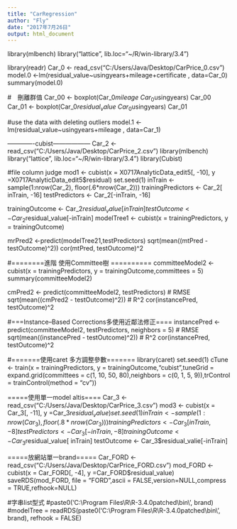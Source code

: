 ```yaml
---
title: "CarRegression"
author: "Fly"
date: "2017年7月26日"
output: html_document
---
```

library(mlbench)
library("lattice", lib.loc="~/R/win-library/3.4")

library(readr)
Car_0 <- read_csv("C:/Users/Java/Desktop/CarPrice_0.csv")
model.0 <-lm(residual_value~usingyears+mileage+certificate , data=Car_0)
summary(model.0)

#　刪離群值
Car_00 <- boxplot(Car_0$mileage~Car_0$usingyears)
Car_00
Car_01 <- boxplot(Car_0$residual_value~Car_0$usingyears)
Car_01

#use the data with deleting outliers
model.1 <-lm(residual_value~usingyears+mileage , data=Car_1)

-------------cubist------------------
Car_2 <- read_csv("C:/Users/Java/Desktop/CarPrice_2.csv")
library(mlbench)
library("lattice", lib.loc="~/R/win-library/3.4")
library(Cubist)

#file column judge
mod1 <- cubist(x = X0717AnalyticData_edit5[, -10], y =X0717AnalyticData_edit5$residual)
set.seed(1)
inTrain <- sample(1:nrow(Car_2), floor(.6*nrow(Car_2)))
trainingPredictors <- Car_2[ inTrain, -16]
testPredictors <- Car_2[-inTrain, -16]

trainingOutcome <- Car_2$residual_value[ inTrain]
testOutcome <- Car_2$residual_value[-inTrain]
modelTree1 <- cubist(x = trainingPredictors, y = trainingOutcome)

mrPred2 <-predict(modelTree21,testPredictors)
sqrt(mean((mtPred - testOutcome)^2))
cor(mtPred, testOutcome)^2

#========進階 使用Committee樹  ==========
committeeModel2 <- cubist(x = trainingPredictors, y = trainingOutcome,committees = 5)
summary(committeeModel2)

cmPred2 <- predict(committeeModel2, testPredictors)
# RMSE
sqrt(mean((cmPred2 - testOutcome)^2))
# R^2
cor(instancePred, testOutcome)^2

#===Instance–Based Corrections多使用近鄰法修正====
instancePred <- predict(committeeModel2, testPredictors, neighbors = 5)
# RMSE
sqrt(mean((instancePred - testOutcome)^2))
# R^2
cor(instancePred, testOutcome)^2

#=======使用caret 多方調整參數=======
library(caret)
set.seed(1)
cTune <- train(x = trainingPredictors, y = trainingOutcome,"cubist",tuneGrid = expand.grid(committees = c(1, 10, 50, 80),neighbors = c(0, 1, 5, 9)),trControl = trainControl(method = "cv"))

=====使用單一model altis====
Car_3 <- read_csv("C:/Users/Java/Desktop/CarPrice_3.csv")
mod3 <- cubist(x = Car_3[, -11], y =Car_3$residual_value)
set.seed(1)
inTrain <- sample(1:nrow(Car_3), floor(.8*nrow(Car_3)))
trainingPredictors <- Car_3[ inTrain, -8]
testPredictors <- Car_3[-inTrain, -8]
trainingOutcome <- Car_3$residual_value[ inTrain]
testOutcome <- Car_3$residual_valie[-inTrain]


=====放網站單一brand=====
Car_FORD <- read_csv("C:/Users/Java/Desktop/CarPrice_FORD.csv")
mod_FORD <- cubist(x = Car_FORD[, -4], y =Car_FORD$residual_value)
saveRDS(mod_FORD, file = "FORD",ascii = FALSE,version=NULL,compress = TRUE,refhook=NULL)

#字串list型式
#paste0('C:\\Program Files\\R\\R-3.4.0patched\\bin\\', brand)
#modelTree = readRDS(paste0('C:\\Program Files\\R\\R-3.4.0patched\\bin\\', brand), refhook = FALSE)